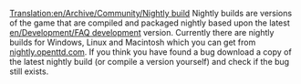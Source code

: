 [[Translation:en/Archive/Community/Nightly build]]
Nightly builds are versions of the game that are compiled and packaged nightly based upon the latest [[en/Development/FAQ development]] version. Currently there are nightly builds for Windows, Linux and Macintosh which you can get from [http://nightly.openttd.com/ nightly.openttd.com]. If you think you have found a bug download a copy of the latest nightly build (or compile a version yourself) and check if the bug still exists.